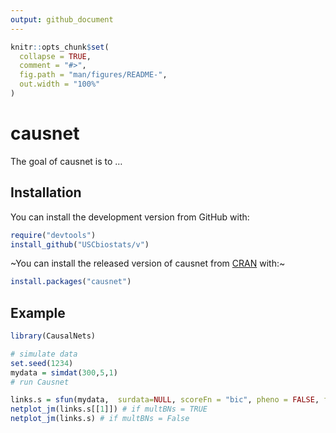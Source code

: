 ```yaml
---
output: github_document
---
```


<!-- README.md is generated from README.Rmd. Please edit that file -->

```r
knitr::opts_chunk$set(
  collapse = TRUE,
  comment = "#>",
  fig.path = "man/figures/README-",
  out.width = "100%"
)
```

# causnet

<!-- badges: start -->
<!-- badges: end -->

The goal of causnet is to ...

## Installation

You can install the development version from GitHub with:

```r
require("devtools")
install_github("USCbiostats/v")
```


~You can install the released version of causnet from [CRAN](https://CRAN.R-project.org) with:~

``` r
install.packages("causnet")
```

## Example

```r
library(CausalNets)

# simulate data
set.seed(1234)
mydata = simdat(300,5,1)
# run Causnet

links.s = sfun(mydata,  surdata=NULL, scoreFn = "bic", pheno = FALSE, fdr = FALSE, alpha = 0.6, alpha1 = NULL, alpha2 = NULL, pp = NULL, multBNs = TRUE)
netplot_jm(links.s[[1]]) # if multBNs = TRUE
netplot_jm(links.s) # if multBNs = False
```



